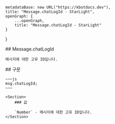 
    metadataBase: new URL("https://kbotdocs.dev"),
    title: "Message.chatLogId - StarLight",
    openGraph: {
        ...openGraph,
        title: "Message.chatLogId - StarLight"
    }
}

<Section>
    ## Message.chatLogId

    메시지에 대한 고유 ID입니다.
</Section>
<Section>
    ## 구문

    ~~~js
    msg.chatLogId;
    ~~~

    <Section>
        ### 값

        `Number` - 메시지에 대한 고유 ID입니다.
    </Section>
</Section>